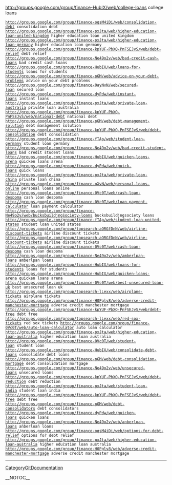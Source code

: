 http://groups.google.com/group/finance-HubIX/web/college-loans college loans
 http://groups.google.com/group/finance-oqsM4iDi/web/consolidation-debt consolidation debt
 http://groups.google.com/group/finance-pxJta/web/higher-education-loan-united-kingdom higher education loan united kingdom
 http://groups.google.com/group/finance-pxJta/web/higher-education-loan-germany higher education loan germany
 http://groups.google.com/group/finance-kpYUF-PbXQ-PnFSEJvS/web/debt-relief debt relief
 http://groups.google.com/group/finance-Ne49o2v/web/bad-credit-cash-loans bad credit cash loans
 http://groups.google.com/group/finance-HubIX/web/loans-for-students loans for students
 http://groups.google.com/group/finance-pGM/web/advice-on-your-debt-problems advice on your debt problems
 http://groups.google.com/group/finance-0ayNvN/web/secured-loan secured loan
 http://groups.google.com/group/finance-dyPdw/web/instant-loans instant loans
 http://groups.google.com/group/finance-pxJta/web/private-loan-australia private loan australia
 http://groups.google.com/group/finance-kpYUF-PbXQ-PnFSEJvS/web/national-debt national debt
 http://groups.google.com/group/finance-pGM/web/debt-management-solution debt management solution
 http://groups.google.com/group/finance-kpYUF-PbXQ-PnFSEJvS/web/debt-consolidation debt consolidation
 http://groups.google.com/group/finance-fTAp/web/student-loan-germany student loan germany
 http://groups.google.com/group/finance-Ne49o2v/web/bad-credit-student-loans bad credit student loans
 http://groups.google.com/group/finance-HubIX/web/quicken-loans-arena quicken loans arena
 http://groups.google.com/group/finance-dyPdw/web/quick-loans quick loans
 http://groups.google.com/group/finance-pxJta/web/private-loan-china private loan china
 http://groups.google.com/group/finance-oXvN/web/personal-loans-online personal loans online
 http://groups.google.com/group/finance-0Vc0T/web/cash-loan-despoma cash loan despoma
 http://groups.google.com/group/finance-0Vc0T/web/loan-payment-calculator loan payment calculator
 http://groups.google.com/group/finance-Ne49o2v/web/bucksbuildjngsociety-loans bucksbuildjngsociety loans
 http://groups.google.com/group/finance-fTAp/web/student-loan-united-states student loan united states
 http://groups.google.com/group/topsearch-aORGfDnN/web/airline-discount-tickets airline discount tickets
 http://groups.google.com/group/topsearch-aORGfDnN/web/airline-discount-tickets airline discount tickets
 http://groups.google.com/group/finance-0Vc0T/web/cash-loan-despoma cash loan despoma
 http://groups.google.com/group/finance-Ne49o2v/web/amberlpan-loans amberlpan loans
 http://groups.google.com/group/finance-HubIX/web/loans-for-students loans for students
 http://groups.google.com/group/finance-HubIX/web/quicken-loans-arena quicken loans arena
 http://groups.google.com/group/finance-0Vc0T/web/best-unsecured-loan-uk best unsecured loan uk
 http://groups.google.com/group/topsearch-lLexx/web/airplane-tickets airplane tickets
 http://groups.google.com/group/finance-H0Pglv8/web/adverse-credit-manchester-mortgage adverse credit manchester mortgage
 http://groups.google.com/group/finance-kpYUF-PbXQ-PnFSEJvS/web/debt-free debt free
 http://groups.google.com/group/topsearch-lLexx/web/red-sox-tickets red sox tickets http://groups.google.com/group/finance-0Vc0T/web/auto-loan-calculator auto loan calculator
 http://groups.google.com/group/finance-pxJta/web/higher-education-loan-australia higher education loan australia
 http://groups.google.com/group/finance-0Vc0T/web/student-loan student loan
 http://groups.google.com/group/finance-HubIX/web/consolidate-debt-loans consolidate debt loans
 http://groups.google.com/group/finance-pGM/web/debt-consolidation-mortgage debt consolidation mortgage
 http://groups.google.com/group/finance-Ne49o2v/web/unsecured-loans unsecured loans
 http://groups.google.com/group/finance-kpYUF-PbXQ-PnFSEJvS/web/debt-reduction debt reduction
 http://groups.google.com/group/finance-pxJta/web/student-loan-india student loan india
 http://groups.google.com/group/finance-kpYUF-PbXQ-PnFSEJvS/web/debt-free debt free
 http://groups.google.com/group/finance-pGM/web/debt-consolidators debt consolidators
 http://groups.google.com/group/finance-dyPdw/web/quicken-loans quicken loans
 http://groups.google.com/group/finance-Ne49o2v/web/anberloan-loans anberloan loans
 http://groups.google.com/group/finance-oqsM4iDi/web/options-for-debt-relief options for debt relief
 http://groups.google.com/group/finance-pxJta/web/higher-education-loan-australia higher education loan australia
 http://groups.google.com/group/finance-H0Pglv8/web/adverse-credit-manchester-mortgage adverse credit manchester mortgage
----
[[CategoryGitDocumentation]]

__NOTOC__